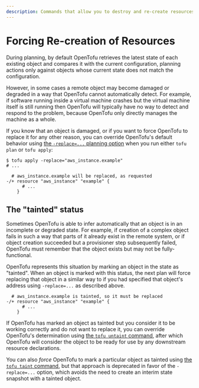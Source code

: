 ```yaml
---
description: Commands that allow you to destroy and re-create resources manually.
---
```


# Forcing Re-creation of Resources

During planning, by default OpenTofu retrieves the latest state of each
existing object and compares it with the current configuration, planning
actions only against objects whose current state does not match the
configuration.

However, in some cases a remote object may become damaged or degraded in a
way that OpenTofu cannot automatically detect. For example, if software
running inside a virtual machine crashes but the virtual machine itself is
still running then OpenTofu will typically have no way to detect and respond
to the problem, because OpenTofu only directly manages the machine as a whole.

If you know that an object is damaged, or if you want to force OpenTofu to
replace it for any other reason, you can override OpenTofu's default behavior
using [the `-replace=...` planning option](/docs/cli/commands/plan#replace-address)
when you run either `tofu plan` or `tofu apply`:

```shellsession
$ tofu apply -replace="aws_instance.example"
# ...

  # aws_instance.example will be replaced, as requested
-/+ resource "aws_instance" "example" {
      # ...
    }
```

## The "tainted" status

Sometimes OpenTofu is able to infer automatically that an object is in an
incomplete or degraded state. For example, if creation of a complex object
fails in such a way that parts of it already exist in the remote system, or
if object creation succeeded but a provisioner step subsequently failed,
OpenTofu must remember that the object exists but may not be fully-functional.

OpenTofu represents this situation by marking an object in the state as
"tainted". When an object is marked with this status, the next plan will force
replacing that object in a similar way to if you had specified that object's
address using `-replace=...` as described above.

```
  # aws_instance.example is tainted, so it must be replaced
-/+ resource "aws_instance" "example" {
      # ...
    }
```

If OpenTofu has marked an object as tainted but you consider it to be working
correctly and do not want to replace it, you can override OpenTofu's
determination using [the `tofu untaint` command](/docs/cli/commands/untaint),
after which OpenTofu will consider the object to be ready for use by any
downstream resource declarations.

You can also _force_ OpenTofu to mark a particular object as tainted using
[the `tofu taint` command](/docs/cli/commands/taint), but that approach is
deprecated in favor of the `-replace=...` option, which avoids the need to
create an interim state snapshot with a tainted object.
